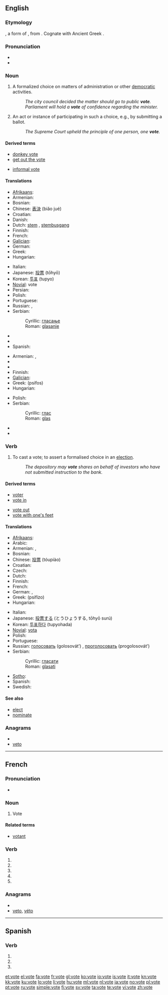 {{also|Vote|võte|voté}}
==English==

===Etymology===
{{etyl|la|en}} {{term|votum|lang=la}}, a form of {{term|voveo|voveō||I vow|lang=la}}, from {{proto|Indo-European|h₁ewegʷʰ-}}. Cognate with Ancient Greek {{term|εὔχομαι|sc=polytonic||to vow|lang=grc}}.

===Pronunciation===
* {{audio|en-us-vote.ogg|Audio (US)}}
* {{rhymes|əʊt}}

===Noun===
{{en-noun}}

# A formalized choice on matters of administration or other [[democratic]] activities.
#: ''The city council decided the matter should go to public '''vote'''.''
#: ''Parliament will hold a '''vote''' of confidence regarding the minister.''
# An act or instance of participating in such a choice, e.g., by submitting a ballot.
#: ''The Supreme Court upheld the principle of one person, one '''vote'''.''

====Derived terms====
{{rel-top|Terms derived from ''vote'' (noun)}}
* [[donkey vote]]
* [[get out the vote]]
{{rel-mid}}
* [[informal vote]]
{{rel-bottom}}

====Translations====
{{trans-top|formalised choice}}
* [[Afrikaans]]: {{t-|af|stem|xs=Afrikaans}}
* Armenian: {{t|hy|քվեարկություն|tr=k’vearkut’yun}}
* Bosnian: {{t-|bs|glas|m}}
* Chinese: [[表決]] (biǎo jué)
* Croatian: {{t-|hr|glas|m}}
* Danish: {{t+|da|afstemning|c}}
* Dutch: [[stem]] {{f}}, [[stembusgang]] {{m}}
* Finnish: {{t+|fi|äänestys}}
* French: {{t+|fr|voix|f}}
* [[Galician]]: {{t+|gl|voto|m|xs=Galician}}
* German: {{t+|de|Stimme|f}}
* Greek: {{t+|el|ψηφοφορία|f|tr=psifoforía}}
* Hungarian: {{t|hu|szavazás}}
{{trans-mid}}
* Italian: {{t+|it|voto|m}}
* Japanese: [[投票]] (tōhyō)
* Korean: [[투표]] (tupyo)
* [[Novial]]: vote
* Persian: {{t-|fa|رأی|tr=rái|xs=Persian}}
* Polish: {{t+|pl|głos|m}}
* Portuguese: {{t+|pt|voto|m}}
* Russian: {{t+|ru|голос|m|tr=gólos}}, {{t+|ru|вотум|m|tr=vótum}}
* Serbian:
*: Cyrillic: [[гласање#Serbian|гласање]] {{n}}
*: Roman: [[glasanje#Serbian|glasanje]] {{n}}
* {{trreq|Serbo-Croatian}}
* {{trreq|Slovene}}
* Spanish: {{t-|es|voto|m}}
{{trans-bottom}}

{{trans-top|instance of voting}}
* Armenian: {{t-|hy|ձայն|tr=jayn}},  {{t|hy|քվե|tr=k’ve}}
* {{trreq|Bosnian}}
* {{trreq|Croatian}}
* Finnish: {{t+|fi|ääni}}
* [[Galician]]: {{t+|gl|voto|m|xs=Galician}}
* Greek: {{t+|el|ψήφος|f}} (psífos)
* Hungarian: {{t+|hu|szavazat}}
{{trans-mid}}
* Polish: {{t+|pl|głosowanie|n}}
* Serbian:
*: Cyrillic: [[глас#Serbian|глас]] {{m}}
*: Roman: [[glas#Serbian|glas]] {{m}}
* {{trreq|Serbo-Croatian}}
* {{trreq|Slovene}}
{{trans-bottom}}

===Verb===
{{en-verb|vot|ing}}

# To cast a vote; to assert a formalised choice in an [[election]].
#: ''The depository may '''vote''' shares on behalf of investors who have not submitted instruction to the bank.''

====Derived terms====
{{rel-top|Terms derived from ''vote'' (verb)}}
* [[voter]]
* [[vote in]]
{{rel-mid}}
* [[vote out]]
* [[vote with one's feet]]
{{rel-bottom}}

====Translations====
{{trans-top|assert a formalised choice}}
* [[Afrikaans]]: {{t-|af|stem|xs=Afrikaans}}
* Arabic: {{Arab|[[صوت]]}} {{unicode|(ʂáwwata)}}
* Armenian: {{t|hy|քվեարկել|tr=k’vearkel}}, {{t|hy|ձայն տալ|tr=jayn tal}}
* Bosnian: {{t-|bs|glasati}}
* Chinese: [[投票]] (tóupiào)
* Croatian: {{t-|hr|glasovati}}
* Czech: {{t-|cs|hlasovat}}
* Dutch: {{t+|nl|stemmen}}
* Finnish: {{t+|fi|äänestää}}
* French: {{t+|fr|voter}}
* German: {{t+|de|wählen}}, {{t+|de|stimmen}}
* Greek: {{t+|el|ψηφίζω}} (psifízo)
* Hungarian: {{t+|hu|szavaz}}
{{trans-mid}}
* Italian: {{t+|it|votare}}
* Japanese: [[投票]][[する]] (とうひょうする, tōhyō surú)
* Korean: [[투표하다]] (tupyohada)
* [[Novial]]: [[vota]]
* Polish: {{t+|pl|głosować}}
* Portuguese: {{t+|pt|votar}}
* Russian: [[голосовать]] (golosovát’) {{impf}}, [[проголосовать]] (progolosovát’) {{pf}}
* Serbian:
*: Cyrillic: [[гласати#Serbian|гласати]]
*: Roman: [[glasati#Serbian|glasati]]
* [[Sotho]]: {{t|st|vouta|xs=Sotho}}
* Spanish: {{t+|es|votar}}
* Swedish: {{t+|sv|rösta}}
{{trans-bottom}}

====See also====
* [[elect]]
* [[nominate]]
{{Wikisource1911Enc Citation|vote and voting}}

===Anagrams===
* {{alphagram|eotv}}
* [[veto#English|veto]]

----
==French==

===Pronunciation===
* {{audio|Fr-Paris--vote.ogg|Audio (Paris)}}

===Noun===
{{fr-noun|m}}

# Vote

====Related terms====
* [[votant]]

===Verb===
{{fr-verb-form}}

# {{form of|[[first-person|First-person]] [[singular]] [[present indicative]]|[[voter#French|voter]]|lang=French}}
# {{form of|[[third-person|Third-person]] [[singular]] [[present indicative]]|[[voter#French|voter]]|lang=French}}
# {{form of|First-person singular [[present subjunctive]]|voter#French|voter|lang=French}}
# {{form of|[[third-person|Third-person]] singular [[present subjunctive]]|voter#French|voter|lang=French}}
# {{form of|Second-person singular [[imperative]]|voter#French|voter|lang=French}}

===Anagrams===
* {{alphagram|eotv}}
* [[veto#French|veto]], [[véto#French|véto]]

----

==Spanish==

===Verb===
{{es-verb-form|votar}}

# {{es-verb form of|person=first-person|number=singular|tense=present|mood=subjunctive|ending=ar|verb=[[votar]]}}
# {{es-verb form of|person=third-person|number=singular|tense=present|mood=subjunctive|ending=ar|verb=[[votar]]}}
# {{es-verb form of|formal=yes|person=second-person|number=singular|sense=affirmative|mood=imperative|ending=ar|verb=[[votar]]}}

[[et:vote]]
[[el:vote]]
[[fa:vote]]
[[fr:vote]]
[[gl:vote]]
[[ko:vote]]
[[io:vote]]
[[is:vote]]
[[it:vote]]
[[kn:vote]]
[[kk:vote]]
[[ku:vote]]
[[lo:vote]]
[[li:vote]]
[[hu:vote]]
[[ml:vote]]
[[nl:vote]]
[[ja:vote]]
[[no:vote]]
[[pl:vote]]
[[pt:vote]]
[[ru:vote]]
[[simple:vote]]
[[fi:vote]]
[[sv:vote]]
[[ta:vote]]
[[te:vote]]
[[vi:vote]]
[[zh:vote]]